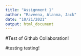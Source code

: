 ```yaml
---
title: "Assignment 1"
author: "Raveena, Alanna, Jack"
date: "10/21/2021"
output: html_document
---
```


#Test of Github Collaboration!

#testing testing!
